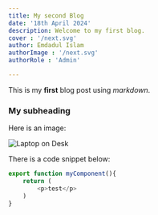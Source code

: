 ```yaml
---
title: My second Blog
date: '18th April 2024'
description: Welcome to my first blog.
cover : '/next.svg'
author: Emdadul Islam
authorImage : '/next.svg'
authorRole : 'Admin'

---
```


This is my **first** blog post using *markdown*.

### My subheading
Here is an image:



![Laptop on Desk](/next.svg)

There is a code snippet below:

```js
export function myComponent(){
    return (
        <p>test</p>
    )
}
```

